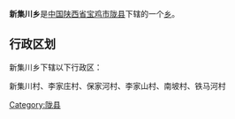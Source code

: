 {{中国乡级行政区
|行政区全称 = 新集川乡
|景观照片文件名 = 
|景观照片描述 = 
|汉语拼音 =
|其他语言 = 
|其他语言名称 = 
|位置图文件名 = 
|位置图描述 = 
|自定义图片=
|上级行政区 = [[陕西省|陕西省]][[宝鸡市|宝鸡市]][[陇县|陇县]]
|行政区类别 = [[乡级行政区|乡]]
|行政区划代码 = 
|行政区划 = 
|村委会 = 
|居委会 = 
|建置时间 = 
|领导职位 = 
|领导名称 = 
|政府驻地 = 
|毗邻 = 
|地理坐标 = 
|总面积 = 
|总人口 = 
|户籍人口 = 
|户籍人口年份 = 
|常住人口 = 
|常住人口年份 = 
|人口密度 = 
|GDP = 
|邮政编码 = 
|电话区号 = 
|官方网站 = 
|网站名称 = 
}}
'''新集川乡'''是[[中华人民共和国|中国]][[陕西省|陕西省]][[宝鸡市|宝鸡市]][[陇县|陇县]]下辖的一个[[乡级行政区|乡]]。

== 行政区划 ==
新集川乡下辖以下行政区：

新集川村、李家庄村、保家河村、李家山村、南坡村、铁马河村

{{陕西小作品}}
{{陇县行政区划}}

[[Category:陇县|Category:陇县]]
